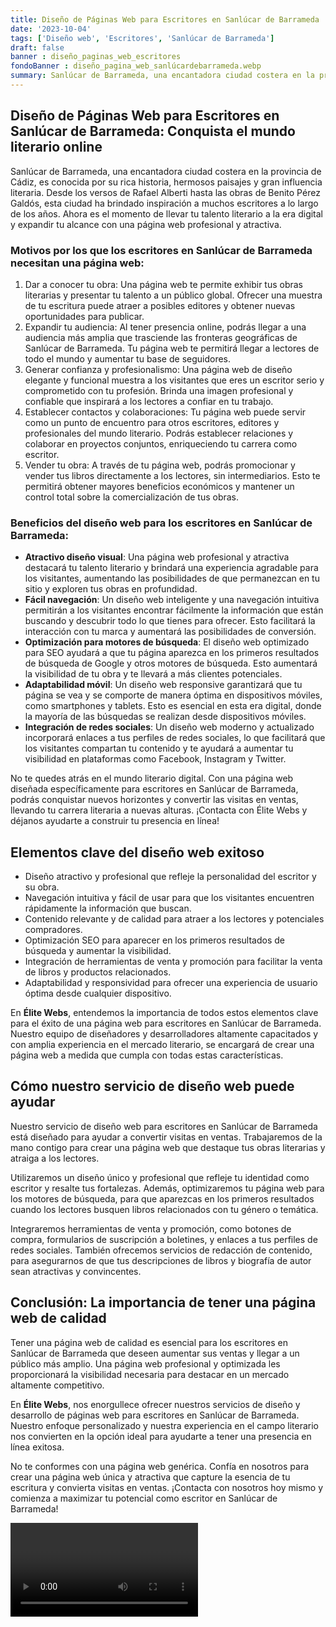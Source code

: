 ```yaml
---
title: Diseño de Páginas Web para Escritores en Sanlúcar de Barrameda
date: '2023-10-04'
tags: ['Diseño web', 'Escritores', 'Sanlúcar de Barrameda']
draft: false
banner : diseño_paginas_web_escritores
fondoBanner : diseño_pagina_web_sanlúcardebarrameda.webp
summary: Sanlúcar de Barrameda, una encantadora ciudad costera en la provincia de Cádiz, es conocida por su rica historia, hermosos paisajes y gran influencia literaria. Desde los versos de Rafael Alberti hasta las obras de Benito Pérez Galdós, esta ciudad ha brindado inspiración a muchos escritores a lo largo de los años. Ahora es el momento de llevar tu talento literario a la era digital y expandir tu alcance con una página web profesional y atractiva.
---
```


## Diseño de Páginas Web para Escritores en Sanlúcar de Barrameda: Conquista el mundo literario online

Sanlúcar de Barrameda, una encantadora ciudad costera en la provincia de Cádiz, es conocida por su rica historia, hermosos paisajes y gran influencia literaria. Desde los versos de Rafael Alberti hasta las obras de Benito Pérez Galdós, esta ciudad ha brindado inspiración a muchos escritores a lo largo de los años. Ahora es el momento de llevar tu talento literario a la era digital y expandir tu alcance con una página web profesional y atractiva.

### Motivos por los que los escritores en Sanlúcar de Barrameda necesitan una página web:

1. Dar a conocer tu obra: Una página web te permite exhibir tus obras literarias y presentar tu talento a un público global. Ofrecer una muestra de tu escritura puede atraer a posibles editores y obtener nuevas oportunidades para publicar.
2. Expandir tu audiencia: Al tener presencia online, podrás llegar a una audiencia más amplia que trasciende las fronteras geográficas de Sanlúcar de Barrameda. Tu página web te permitirá llegar a lectores de todo el mundo y aumentar tu base de seguidores.
3. Generar confianza y profesionalismo: Una página web de diseño elegante y funcional muestra a los visitantes que eres un escritor serio y comprometido con tu profesión. Brinda una imagen profesional y confiable que inspirará a los lectores a confiar en tu trabajo.
4. Establecer contactos y colaboraciones: Tu página web puede servir como un punto de encuentro para otros escritores, editores y profesionales del mundo literario. Podrás establecer relaciones y colaborar en proyectos conjuntos, enriqueciendo tu carrera como escritor.
5. Vender tu obra: A través de tu página web, podrás promocionar y vender tus libros directamente a los lectores, sin intermediarios. Esto te permitirá obtener mayores beneficios económicos y mantener un control total sobre la comercialización de tus obras.

### Beneficios del diseño web para los escritores en Sanlúcar de Barrameda:

- **Atractivo diseño visual**: Una página web profesional y atractiva destacará tu talento literario y brindará una experiencia agradable para los visitantes, aumentando las posibilidades de que permanezcan en tu sitio y exploren tus obras en profundidad.
- **Fácil navegación**: Un diseño web inteligente y una navegación intuitiva permitirán a los visitantes encontrar fácilmente la información que están buscando y descubrir todo lo que tienes para ofrecer. Esto facilitará la interacción con tu marca y aumentará las posibilidades de conversión.
- **Optimización para motores de búsqueda**: El diseño web optimizado para SEO ayudará a que tu página aparezca en los primeros resultados de búsqueda de Google y otros motores de búsqueda. Esto aumentará la visibilidad de tu obra y te llevará a más clientes potenciales.
- **Adaptabilidad móvil**: Un diseño web responsive garantizará que tu página se vea y se comporte de manera óptima en dispositivos móviles, como smartphones y tablets. Esto es esencial en esta era digital, donde la mayoría de las búsquedas se realizan desde dispositivos móviles.
- **Integración de redes sociales**: Un diseño web moderno y actualizado incorporará enlaces a tus perfiles de redes sociales, lo que facilitará que los visitantes compartan tu contenido y te ayudará a aumentar tu visibilidad en plataformas como Facebook, Instagram y Twitter.

No te quedes atrás en el mundo literario digital. Con una página web diseñada específicamente para escritores en Sanlúcar de Barrameda, podrás conquistar nuevos horizontes y convertir las visitas en ventas, llevando tu carrera literaria a nuevas alturas. ¡Contacta con Élite Webs y déjanos ayudarte a construir tu presencia en línea!

<GifSeo />

<Cta />

## Elementos clave del diseño web exitoso

- Diseño atractivo y profesional que refleje la personalidad del escritor y su obra.
- Navegación intuitiva y fácil de usar para que los visitantes encuentren rápidamente la información que buscan.
- Contenido relevante y de calidad para atraer a los lectores y potenciales compradores.
- Optimización SEO para aparecer en los primeros resultados de búsqueda y aumentar la visibilidad.
- Integración de herramientas de venta y promoción para facilitar la venta de libros y productos relacionados.
- Adaptabilidad y responsividad para ofrecer una experiencia de usuario óptima desde cualquier dispositivo.

En **Élite Webs**, entendemos la importancia de todos estos elementos clave para el éxito de una página web para escritores en Sanlúcar de Barrameda. Nuestro equipo de diseñadores y desarrolladores altamente capacitados y con amplia experiencia en el mercado literario, se encargará de crear una página web a medida que cumpla con todas estas características.

## Cómo nuestro servicio de diseño web puede ayudar

Nuestro servicio de diseño web para escritores en Sanlúcar de Barrameda está diseñado para ayudar a convertir visitas en ventas. Trabajaremos de la mano contigo para crear una página web que destaque tus obras literarias y atraiga a los lectores.

Utilizaremos un diseño único y profesional que refleje tu identidad como escritor y resalte tus fortalezas. Además, optimizaremos tu página web para los motores de búsqueda, para que aparezcas en los primeros resultados cuando los lectores busquen libros relacionados con tu género o temática.

Integraremos herramientas de venta y promoción, como botones de compra, formularios de suscripción a boletines, y enlaces a tus perfiles de redes sociales. También ofrecemos servicios de redacción de contenido, para asegurarnos de que tus descripciones de libros y biografía de autor sean atractivas y convincentes.

## Conclusión: La importancia de tener una página web de calidad

Tener una página web de calidad es esencial para los escritores en Sanlúcar de Barrameda que deseen aumentar sus ventas y llegar a un público más amplio. Una página web profesional y optimizada les proporcionará la visibilidad necesaria para destacar en un mercado altamente competitivo.

En **Élite Webs**, nos enorgullece ofrecer nuestros servicios de diseño y desarrollo de páginas web para escritores en Sanlúcar de Barrameda. Nuestro enfoque personalizado y nuestra experiencia en el campo literario nos convierten en la opción ideal para ayudarte a tener una presencia en línea exitosa.

No te conformes con una página web genérica. Confía en nosotros para crear una página web única y atractiva que capture la esencia de tu escritura y convierta visitas en ventas. ¡Contacta con nosotros hoy mismo y comienza a maximizar tu potencial como escritor en Sanlúcar de Barrameda!

<Video />

<CtaBot job='Escritores' city='Sanlúcar de Barrameda'/>

<Gmaps query='Sanlúcar de Barrameda+españa+maps' />